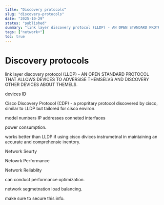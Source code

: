 ```yaml
---
title: "Discovery protocols"
slug: "discovery-protocols"
date: "2025-10-29"
status: "published"
summary: "link layer discovery protocol (LLDP) - AN OPEN STANDARD PROTOCOL THAT ALLOWS DEVICES TO ADVERSISE THEMSELVS AND DISCOVERY OTHER DEVICES ABOUT THEMELS."
tags: ["network+"]
toc: true
---
```


# Discovery protocols

link layer discovery protocol (LLDP) - AN OPEN STANDARD PROTOCOL THAT ALLOWS DEVICES TO ADVERSISE THEMSELVS AND DISCOVERY OTHER DEVICES ABOUT THEMELS. 

devices ID 

Cisco Discovery Protocol (CDP) - a propritary protocol discovered by cisco, similar to LLDP but tailored for cisco environ. 

model numbers IP addresses conneted interfaces 

power consumption.

works better than LLDP if using cisco divices instrumetnal in maintaining an accurate and comprehensie inentory. 

Network Seurty 

Netowrk Performance 

Network Reliablity 

can conduct performance optimization. 

network segmetnation load balancing. 

make sure to secure this info.
